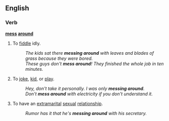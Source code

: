 ==English==

===Verb===
'''[[mess]] [[around]]'''
#{{idiom}} To [[fiddle]] idly.
#:''The kids sat there '''messing around''' with leaves and blades of grass because they were bored.''
#:''These guys don't '''mess around'''!  They finished the whole job in ten minutes.''
#To [[joke]], [[kid]], or [[play]].
#:''Hey, don't take it personally. I was only '''messing around'''.''
#:''Don't '''mess around''' with electricity if you don't understand it.''
# To have an [[extramarital]] [[sexual]] [[relationship]].
#:''Rumor has it that he's '''messing around''' with his secretary.''
